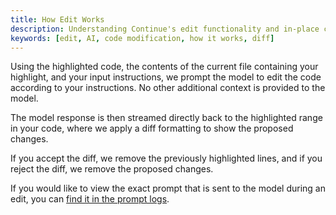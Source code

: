 ```yaml
---
title: How Edit Works
description: Understanding Continue's edit functionality and in-place code modification
keywords: [edit, AI, code modification, how it works, diff]
---
```


Using the highlighted code, the contents of the current file containing your highlight, and your input instructions, we prompt the model to edit the code according to your instructions. No other additional context is provided to the model.

The model response is then streamed directly back to the highlighted range in your code, where we apply a diff formatting to show the proposed changes.

If you accept the diff, we remove the previously highlighted lines, and if you reject the diff, we remove the proposed changes.

If you would like to view the exact prompt that is sent to the model during an edit, you can [find it in the prompt logs](../../advanced/troubleshooting#check-the-logs).
